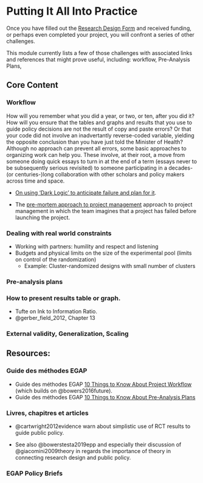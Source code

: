 # Putting It All Into Practice {.tabset}

Once you have filled out the [Research Design Form](research-design.html) and received funding, or perhaps even completed your project, you will confront a series of other challenges. 

This module currently lists a few of those challenges with associated links and references that might prove useful, including: workflow, Pre-Analysis Plans, 

## Core Content

### Workflow

How will you remember what you did a year, or two, or ten, after you did it? How will you ensure that the tables and graphs and results that you use to guide policy decisions are not the result of copy and paste errors? Or that your code did not involve an inadvertantly reverse-coded variable, yielding the opposite conclusion than you have just told the Minister of Health? Although no approach can prevent all errors, some basic approaches to organizing work can help you. These involve, at their root, a move from someone doing quick essays to turn in at the end of a term (essays never to be subsequently serious revisited) to someone participating in a decades-(or centuries-)long collaboration with other scholars and policy makers across time and space.

  - [On using 'Dark Logic' to anticipate failure and plan for it](https://jech.bmj.com/content/jech/69/1/95.full.pdf).

  - The [pre-mortem approach to project management](https://en.wikipedia.org/wiki/Pre-mortem) approach to project management in which the team imagines that a project has failed before launching the project.

### Dealing with real world constraints

 - Working with partners: humility and respect and listening
 - Budgets and physical limits on the size of the experimental pool (limits on control of the randomization)
    - Example: Cluster-randomized designs with small number of clusters

### Pre-analysis plans

### How to present results table or graph.

 - Tufte on Ink to Information Ratio.
 - @gerber_field_2012, Chapter 13

### External validity, Generalization, Scaling

## Resources:

### Guide des méthodes EGAP

  - Guide des méthodes EGAP [10 Things to Know About Project Workflow](https://egap.org/resource/10-things-to-know-about-project-workflow/) (which builds on @bowers2016future).
 - Guide des méthodes EGAP [10 Things to Know About Pre-Analysis Plans](https://egap.org/resource/10-things-to-know-about-pre-analysis-plans/)

### Livres, chapitres et articles

  - @cartwright2012evidence warn about simplistic use of RCT results to guide public policy.

  - See also @bowerstesta2019epp and especially their discussion of @giacomini2009theory in regards the importance of theory in connecting research design and public policy.

### EGAP Policy Briefs

